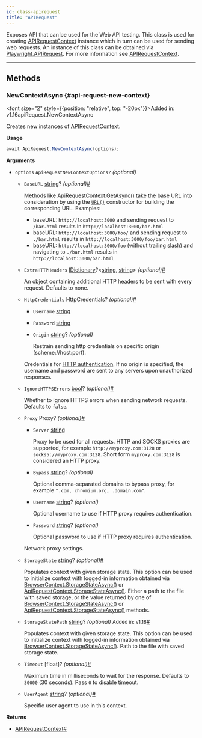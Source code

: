 ```yaml
---
id: class-apirequest
title: "APIRequest"
---
```



Exposes API that can be used for the Web API testing. This class is used for creating [APIRequestContext] instance which in turn can be used for sending web requests. An instance of this class can be obtained via [Playwright.APIRequest](/api/class-playwright.mdx#playwright-request). For more information see [APIRequestContext].


---

## Methods

### NewContextAsync {#api-request-new-context}

<font size="2" style={{position: "relative", top: "-20px"}}>Added in: v1.16</font><x-search>apiRequest.NewContextAsync</x-search>

Creates new instances of [APIRequestContext].

**Usage**

```csharp
await ApiRequest.NewContextAsync(options);
```

**Arguments**
- `options` `ApiRequestNewContextOptions?` *(optional)*
  - `BaseURL` [string]? *(optional)*<a aria-hidden="true" tabIndex="-1" class="list-anchor-link" id="api-request-new-context-option-base-url"/><a href="#api-request-new-context-option-base-url" class="list-anchor">#</a>
    
    Methods like [ApiRequestContext.GetAsync()](/api/class-apirequestcontext.mdx#api-request-context-get) take the base URL into consideration by using the [`URL()`](https://developer.mozilla.org/en-US/docs/Web/API/URL/URL) constructor for building the corresponding URL. Examples:
    * baseURL: `http://localhost:3000` and sending request to `/bar.html` results in `http://localhost:3000/bar.html`
    * baseURL: `http://localhost:3000/foo/` and sending request to `./bar.html` results in `http://localhost:3000/foo/bar.html`
    * baseURL: `http://localhost:3000/foo` (without trailing slash) and navigating to `./bar.html` results in `http://localhost:3000/bar.html`
  - `ExtraHTTPHeaders` [IDictionary]?&lt;[string], [string]&gt; *(optional)*<a aria-hidden="true" tabIndex="-1" class="list-anchor-link" id="api-request-new-context-option-extra-http-headers"/><a href="#api-request-new-context-option-extra-http-headers" class="list-anchor">#</a>
    
    An object containing additional HTTP headers to be sent with every request. Defaults to none.
  - `HttpCredentials` HttpCredentials? *(optional)*<a aria-hidden="true" tabIndex="-1" class="list-anchor-link" id="api-request-new-context-option-http-credentials"/><a href="#api-request-new-context-option-http-credentials" class="list-anchor">#</a>
    - `Username` [string]
      
      
    - `Password` [string]
      
      
    - `Origin` [string]? *(optional)*
      
      Restrain sending http credentials on specific origin (scheme://host:port).
    
    Credentials for [HTTP authentication](https://developer.mozilla.org/en-US/docs/Web/HTTP/Authentication). If no origin is specified, the username and password are sent to any servers upon unauthorized responses.
  - `IgnoreHTTPSErrors` [bool]? *(optional)*<a aria-hidden="true" tabIndex="-1" class="list-anchor-link" id="api-request-new-context-option-ignore-https-errors"/><a href="#api-request-new-context-option-ignore-https-errors" class="list-anchor">#</a>
    
    Whether to ignore HTTPS errors when sending network requests. Defaults to `false`.
  - `Proxy` Proxy? *(optional)*<a aria-hidden="true" tabIndex="-1" class="list-anchor-link" id="api-request-new-context-option-proxy"/><a href="#api-request-new-context-option-proxy" class="list-anchor">#</a>
    - `Server` [string]
      
      Proxy to be used for all requests. HTTP and SOCKS proxies are supported, for example `http://myproxy.com:3128` or `socks5://myproxy.com:3128`. Short form `myproxy.com:3128` is considered an HTTP proxy.
    - `Bypass` [string]? *(optional)*
      
      Optional comma-separated domains to bypass proxy, for example `".com, chromium.org, .domain.com"`.
    - `Username` [string]? *(optional)*
      
      Optional username to use if HTTP proxy requires authentication.
    - `Password` [string]? *(optional)*
      
      Optional password to use if HTTP proxy requires authentication.
    
    Network proxy settings.
  - `StorageState` [string]? *(optional)*<a aria-hidden="true" tabIndex="-1" class="list-anchor-link" id="api-request-new-context-option-storage-state"/><a href="#api-request-new-context-option-storage-state" class="list-anchor">#</a>
    
    Populates context with given storage state. This option can be used to initialize context with logged-in information obtained via [BrowserContext.StorageStateAsync()](/api/class-browsercontext.mdx#browser-context-storage-state) or [ApiRequestContext.StorageStateAsync()](/api/class-apirequestcontext.mdx#api-request-context-storage-state). Either a path to the file with saved storage, or the value returned by one of [BrowserContext.StorageStateAsync()](/api/class-browsercontext.mdx#browser-context-storage-state) or [ApiRequestContext.StorageStateAsync()](/api/class-apirequestcontext.mdx#api-request-context-storage-state) methods.
  - `StorageStatePath` [string]? *(optional)* <font size="2">Added in: v1.18</font><a aria-hidden="true" tabIndex="-1" class="list-anchor-link" id="api-request-new-context-option-storage-state-path"/><a href="#api-request-new-context-option-storage-state-path" class="list-anchor">#</a>
    
    Populates context with given storage state. This option can be used to initialize context with logged-in information obtained via [BrowserContext.StorageStateAsync()](/api/class-browsercontext.mdx#browser-context-storage-state). Path to the file with saved storage state.
  - `Timeout` [float]? *(optional)*<a aria-hidden="true" tabIndex="-1" class="list-anchor-link" id="api-request-new-context-option-timeout"/><a href="#api-request-new-context-option-timeout" class="list-anchor">#</a>
    
    Maximum time in milliseconds to wait for the response. Defaults to `30000` (30 seconds). Pass `0` to disable timeout.
  - `UserAgent` [string]? *(optional)*<a aria-hidden="true" tabIndex="-1" class="list-anchor-link" id="api-request-new-context-option-user-agent"/><a href="#api-request-new-context-option-user-agent" class="list-anchor">#</a>
    
    Specific user agent to use in this context.

**Returns**
- [APIRequestContext]<a aria-hidden="true" tabIndex="-1" class="list-anchor-link" id="api-request-new-context-return"/><a href="#api-request-new-context-return" class="list-anchor">#</a>


[Accessibility]: /api/class-accessibility.mdx "Accessibility"
[APIRequest]: /api/class-apirequest.mdx "APIRequest"
[APIRequestContext]: /api/class-apirequestcontext.mdx "APIRequestContext"
[APIResponse]: /api/class-apiresponse.mdx "APIResponse"
[APIResponseAssertions]: /api/class-apiresponseassertions.mdx "APIResponseAssertions"
[Browser]: /api/class-browser.mdx "Browser"
[BrowserContext]: /api/class-browsercontext.mdx "BrowserContext"
[BrowserType]: /api/class-browsertype.mdx "BrowserType"
[CDPSession]: /api/class-cdpsession.mdx "CDPSession"
[CDPSessionEvent]: /api/class-cdpsessionevent.mdx "CDPSessionEvent"
[ConsoleMessage]: /api/class-consolemessage.mdx "ConsoleMessage"
[Dialog]: /api/class-dialog.mdx "Dialog"
[Download]: /api/class-download.mdx "Download"
[ElementHandle]: /api/class-elementhandle.mdx "ElementHandle"
[FileChooser]: /api/class-filechooser.mdx "FileChooser"
[FormData]: /api/class-formdata.mdx "FormData"
[Frame]: /api/class-frame.mdx "Frame"
[FrameLocator]: /api/class-framelocator.mdx "FrameLocator"
[JSHandle]: /api/class-jshandle.mdx "JSHandle"
[Keyboard]: /api/class-keyboard.mdx "Keyboard"
[Locator]: /api/class-locator.mdx "Locator"
[LocatorAssertions]: /api/class-locatorassertions.mdx "LocatorAssertions"
[Mouse]: /api/class-mouse.mdx "Mouse"
[Page]: /api/class-page.mdx "Page"
[PageAssertions]: /api/class-pageassertions.mdx "PageAssertions"
[Playwright]: /api/class-playwright.mdx "Playwright"
[PlaywrightAssertions]: /api/class-playwrightassertions.mdx "PlaywrightAssertions"
[Request]: /api/class-request.mdx "Request"
[Response]: /api/class-response.mdx "Response"
[Route]: /api/class-route.mdx "Route"
[Selectors]: /api/class-selectors.mdx "Selectors"
[TimeoutError]: /api/class-timeouterror.mdx "TimeoutError"
[Touchscreen]: /api/class-touchscreen.mdx "Touchscreen"
[Tracing]: /api/class-tracing.mdx "Tracing"
[Video]: /api/class-video.mdx "Video"
[WebError]: /api/class-weberror.mdx "WebError"
[WebSocket]: /api/class-websocket.mdx "WebSocket"
[WebSocketFrame]: /api/class-websocketframe.mdx "WebSocketFrame"
[Worker]: /api/class-worker.mdx "Worker"
[Element]: https://developer.mozilla.org/en-US/docs/Web/API/element "Element"
[EvaluationArgument]: /evaluating.mdx#evaluation-argument "EvaluationArgument"
[Promise]: https://developer.mozilla.org/en-US/docs/Web/JavaScript/Reference/Global_Objects/Promise "Promise"
[iterator]: https://developer.mozilla.org/en-US/docs/Web/JavaScript/Reference/Iteration_protocols "Iterator"
[origin]: https://developer.mozilla.org/en-US/docs/Glossary/Origin "Origin"
[selector]: https://developer.mozilla.org/en-US/docs/Web/CSS/CSS_Selectors "selector"
[Serializable]: https://developer.mozilla.org/en-US/docs/Web/JavaScript/Reference/Global_Objects/JSON/stringify#Description "Serializable"
[UIEvent.detail]: https://developer.mozilla.org/en-US/docs/Web/API/UIEvent/detail "UIEvent.detail"
[UnixTime]: https://en.wikipedia.org/wiki/Unix_time "Unix Time"
[xpath]: https://developer.mozilla.org/en-US/docs/Web/XPath "xpath"

[bool]: https://docs.microsoft.com/en-us/dotnet/api/system.boolean "bool"
[double]: https://docs.microsoft.com/en-us/dotnet/api/system.double "double"
[byte]: https://docs.microsoft.com/en-us/dotnet/api/system.byte "byte"
[int]: https://docs.microsoft.com/en-us/dotnet/api/system.int32 "int"
[void]: https://docs.microsoft.com/en-us/dotnet/csharp/language-reference/builtin-types/void "void"
[string]: https://docs.microsoft.com/en-us/dotnet/api/system.string "string"
[URL]: https://nodejs.org/api/url.html "URL"
[Regex]: https://docs.microsoft.com/en-us/dotnet/api/system.text.regularexpressions.regex "Regex"

[Action]: https://docs.microsoft.com/en-us/dotnet/api/system.action-1 "Action"
[Func]: https://docs.microsoft.com/en-us/dotnet/api/system.func-2 "Func"
[IEnumerable]: https://docs.microsoft.com/en-us/dotnet/api/system.collections.ienumerable "IEnumerable"
[IDictionary]: https://docs.microsoft.com/en-us/dotnet/api/system.collections.idictionary "IDictionary"
[Task]: https://docs.microsoft.com/en-us/dotnet/api/system.threading.tasks.task?view=net-5.0 "Task"
[IReadOnlyDictionary]: https://docs.microsoft.com/en-us/dotnet/api/system.collections.generic.ireadonlydictionary-2 "IReadOnlyDictionary"
[JsonElement]: https://docs.microsoft.com/en-us/dotnet/api/system.text.json.jsonelement "JsonElement"

[all available image tags]: https://mcr.microsoft.com/en-us/product/playwright/dotnet/about "all available image tags"
[Microsoft Artifact Registry]: https://mcr.microsoft.com/en-us/product/playwright/dotnet/about "Microsoft Artifact Registry"
[Dockerfile.jammy]: https://github.com/microsoft/playwright-dotnet/blob/main/utils/docker/Dockerfile.jammy "Dockerfile.jammy"
